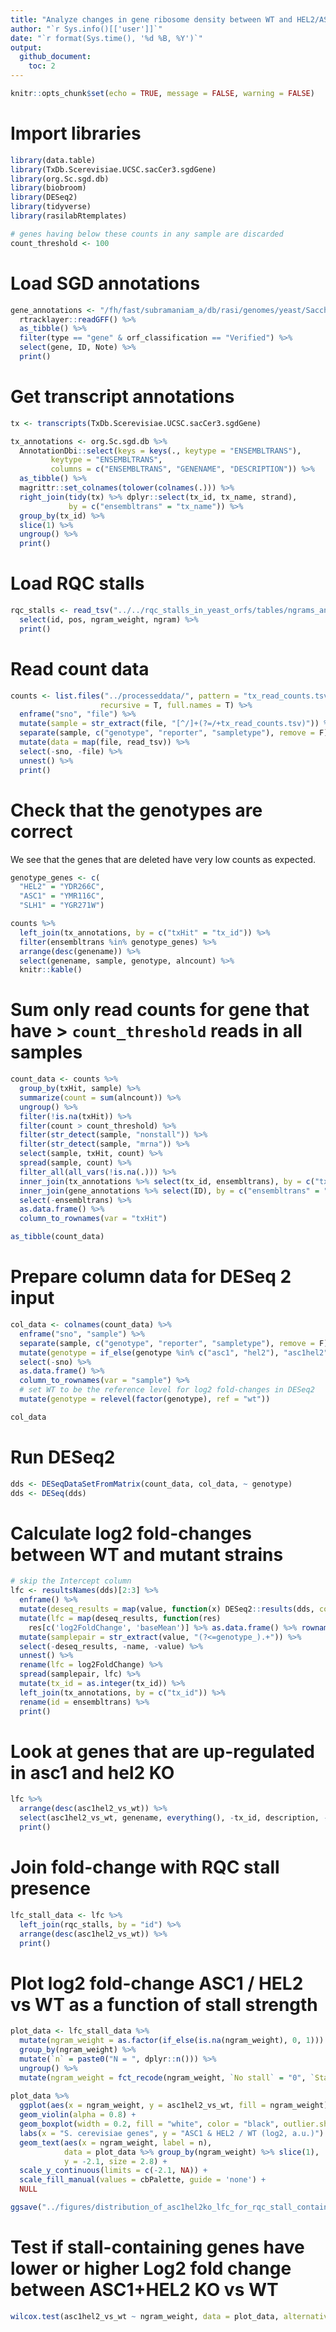 ```yaml
---
title: "Analyze changes in gene ribosome density between WT and HEL2/ASC1 mutants"
author: "`r Sys.info()[['user']]`"
date: "`r format(Sys.time(), '%d %B, %Y')`"
output: 
  github_document:
    toc: 2
---
```


```r
knitr::opts_chunk$set(echo = TRUE, message = FALSE, warning = FALSE)
```

# Import libraries

```r
library(data.table)
library(TxDb.Scerevisiae.UCSC.sacCer3.sgdGene)
library(org.Sc.sgd.db)
library(biobroom)
library(DESeq2)
library(tidyverse)
library(rasilabRtemplates)

# genes having below these counts in any sample are discarded
count_threshold <- 100
```

# Load SGD annotations
```r
gene_annotations <- "/fh/fast/subramaniam_a/db/rasi/genomes/yeast/Saccharomyces_cerevisiae/sgd/S288C_reference_genome_R64-1-1_20110203/saccharomyces_cerevisiae_R64-1-1_20110208.gff" %>% 
  rtracklayer::readGFF() %>% 
  as_tibble() %>% 
  filter(type == "gene" & orf_classification == "Verified") %>% 
  select(gene, ID, Note) %>%
  print()
```

# Get transcript annotations 
```r
tx <- transcripts(TxDb.Scerevisiae.UCSC.sacCer3.sgdGene)

tx_annotations <- org.Sc.sgd.db %>% 
  AnnotationDbi::select(keys = keys(., keytype = "ENSEMBLTRANS"), 
         keytype = "ENSEMBLTRANS", 
         columns = c("ENSEMBLTRANS", "GENENAME", "DESCRIPTION")) %>% 
  as_tibble() %>% 
  magrittr::set_colnames(tolower(colnames(.))) %>% 
  right_join(tidy(tx) %>% dplyr::select(tx_id, tx_name, strand), 
             by = c("ensembltrans" = "tx_name")) %>% 
  group_by(tx_id) %>% 
  slice(1) %>% 
  ungroup() %>% 
  print()
```

# Load RQC stalls 
```r
rqc_stalls <- read_tsv("../../rqc_stalls_in_yeast_orfs/tables/ngrams_annotated.tsv") %>% 
  select(id, pos, ngram_weight, ngram) %>%
  print()
```

# Read count data

```r
counts <- list.files("../processeddata/", pattern = "tx_read_counts.tsv", 
                    recursive = T, full.names = T) %>% 
  enframe("sno", "file") %>% 
  mutate(sample = str_extract(file, "[^/]+(?=/+tx_read_counts.tsv)")) %>% 
  separate(sample, c("genotype", "reporter", "sampletype"), remove = F) %>% 
  mutate(data = map(file, read_tsv)) %>%
  select(-sno, -file) %>% 
  unnest() %>% 
  print()
```

# Check that the genotypes are correct

We see that the genes that are deleted have very low counts as expected.

```r
genotype_genes <- c(
  "HEL2" = "YDR266C",
  "ASC1" = "YMR116C",
  "SLH1" = "YGR271W")

counts %>% 
  left_join(tx_annotations, by = c("txHit" = "tx_id")) %>%
  filter(ensembltrans %in% genotype_genes) %>%
  arrange(desc(genename)) %>% 
  select(genename, sample, genotype, alncount) %>%
  knitr::kable()
```

# Sum only read counts for gene that have > `count_threshold` reads in all samples

```r
count_data <- counts %>% 
  group_by(txHit, sample) %>%
  summarize(count = sum(alncount)) %>%
  ungroup() %>%
  filter(!is.na(txHit)) %>%
  filter(count > count_threshold) %>% 
  filter(str_detect(sample, "nonstall")) %>%
  filter(str_detect(sample, "mrna")) %>%
  select(sample, txHit, count) %>%
  spread(sample, count) %>%
  filter_all(all_vars(!is.na(.))) %>%
  inner_join(tx_annotations %>% select(tx_id, ensembltrans), by = c("txHit" = "tx_id")) %>%
  inner_join(gene_annotations %>% select(ID), by = c("ensembltrans" = "ID")) %>%
  select(-ensembltrans) %>% 
  as.data.frame() %>%
  column_to_rownames(var = "txHit")

as_tibble(count_data)
```

# Prepare column data for DESeq 2 input

```r
col_data <- colnames(count_data) %>% 
  enframe("sno", "sample") %>% 
  separate(sample, c("genotype", "reporter", "sampletype"), remove = F) %>% 
  mutate(genotype = if_else(genotype %in% c("asc1", "hel2"), "asc1hel2", genotype)) %>%
  select(-sno) %>% 
  as.data.frame() %>% 
  column_to_rownames(var = "sample") %>% 
  # set WT to be the reference level for log2 fold-changes in DESeq2
  mutate(genotype = relevel(factor(genotype), ref = "wt"))

col_data
```

# Run DESeq2

```r
dds <- DESeqDataSetFromMatrix(count_data, col_data, ~ genotype)
dds <- DESeq(dds)
```

# Calculate log2 fold-changes between WT and mutant strains

```r
# skip the Intercept column
lfc <- resultsNames(dds)[2:3] %>% 
  enframe() %>% 
  mutate(deseq_results = map(value, function(x) DESeq2::results(dds, contrast = list(x)))) %>%
  mutate(lfc = map(deseq_results, function(res)
    res[c('log2FoldChange', 'baseMean')] %>% as.data.frame() %>% rownames_to_column("tx_id"))) %>%
  mutate(samplepair = str_extract(value, "(?<=genotype_).+")) %>%
  select(-deseq_results, -name, -value) %>%
  unnest() %>%
  rename(lfc = log2FoldChange) %>%
  spread(samplepair, lfc) %>%
  mutate(tx_id = as.integer(tx_id)) %>% 
  left_join(tx_annotations, by = c("tx_id")) %>%
  rename(id = ensembltrans) %>% 
  print()  
```

# Look at genes that are up-regulated in asc1 and hel2 KO

```r
lfc %>% 
  arrange(desc(asc1hel2_vs_wt)) %>%
  select(asc1hel2_vs_wt, genename, everything(), -tx_id, description, -strand) %>%
  print()
```

# Join fold-change with RQC stall presence
```r
lfc_stall_data <- lfc %>% 
  left_join(rqc_stalls, by = "id") %>% 
  arrange(desc(asc1hel2_vs_wt)) %>% 
  print()
```

# Plot log2 fold-change ASC1 / HEL2 vs WT as a function of stall strength

```r
plot_data <- lfc_stall_data %>% 
  mutate(ngram_weight = as.factor(if_else(is.na(ngram_weight), 0, 1))) %>% 
  group_by(ngram_weight) %>% 
  mutate(`n` = paste0("N = ", dplyr::n())) %>% 
  ungroup() %>% 
  mutate(ngram_weight = fct_recode(ngram_weight, `No stall` = "0", `Stall` = "1"))
  
plot_data %>% 
  ggplot(aes(x = ngram_weight, y = asc1hel2_vs_wt, fill = ngram_weight)) +
  geom_violin(alpha = 0.8) +
  geom_boxplot(width = 0.2, fill = "white", color = "black", outlier.shape = NA) +
  labs(x = "S. cerevisiae genes", y = "ASC1 & HEL2 / WT (log2, a.u.)") +
  geom_text(aes(x = ngram_weight, label = n),
            data = plot_data %>% group_by(ngram_weight) %>% slice(1),
            y = -2.1, size = 2.8) +
  scale_y_continuous(limits = c(-2.1, NA)) +
  scale_fill_manual(values = cbPalette, guide = 'none') + 
  NULL

ggsave("../figures/distribution_of_asc1hel2ko_lfc_for_rqc_stall_containing_saccer_genes.pdf")
```

# Test if stall-containing genes have lower or higher Log2 fold change between ASC1+HEL2 KO vs WT

```r
wilcox.test(asc1hel2_vs_wt ~ ngram_weight, data = plot_data, alternative = "two.sided")
```